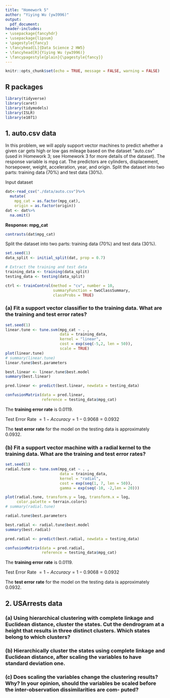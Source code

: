 ```yaml
---
title: "Homework 5" 
author: "Yiying Wu (yw3996)"
output:
  pdf_document:
header-includes:
- \usepackage{fancyhdr}
- \usepackage{lipsum}
- \pagestyle{fancy}
- \fancyhead[L]{Data Science 2 HW5}
- \fancyhead[R]{Yiying Wu (yw3996)}
- \fancypagestyle{plain}{\pagestyle{fancy}}
--- 
```


```r
knitr::opts_chunk$set(echo = TRUE, message = FALSE, warning = FALSE)
```

## R packages
```r
library(tidyverse)
library(caret)
library(tidymodels)
library(ISLR)
library(e1071)
```

## 1. auto.csv data

In this problem, we will apply support vector machines to predict whether a given car gets high or low gas mileage based on the dataset “auto.csv” (used in Homework 3; see Homework 3 for more details of the dataset). The response variable is mpg cat. The predictors are cylinders, displacement, horsepower, weight, acceleration, year, and origin. Split the dataset into two parts: training data (70%) and test data (30%).


Input dataset
```r
dat<-read_csv("./data/auto.csv")%>%
  mutate(
    mpg_cat = as.factor(mpg_cat),
    origin = as.factor(origin))
dat <- dat%>%
  na.omit()
```

**Response: mpg_cat**
```r
contrasts(dat$mpg_cat)
```


Split the dataset into two parts: training data (70%) and test data (30%).

```r
set.seed(1)
data_split <- initial_split(dat, prop = 0.7)

# Extract the training and test data
training_data <- training(data_split)
testing_data <- testing(data_split)

ctrl <- trainControl(method = "cv", number = 10,
                     summaryFunction = twoClassSummary,
                     classProbs = TRUE)
```


### (a) Fit a support vector classifier to the training data. What are the training and test error rates?
```r
set.seed(1)
linear.tune <- tune.svm(mpg_cat ~ . , 
                        data = training_data, 
                        kernel = "linear", 
                        cost = exp(seq(-5,2, len = 50)),
                        scale = TRUE)
plot(linear.tune)
# summary(linear.tune)
linear.tune$best.parameters

best.linear <- linear.tune$best.model
summary(best.linear)

pred.linear <- predict(best.linear, newdata = testing_data)

confusionMatrix(data = pred.linear, 
                reference = testing_data$mpg_cat)

```

The **training error rate** is 0.0119.

Test Error Rate $= 1 - Accuracy=1-0.9068=0.0932$

The **test error rate** for the model on the testing data is approximately 0.0932.

### (b) Fit a support vector machine with a radial kernel to the training data. What are the training and test error rates?
```r
set.seed(1)
radial.tune <- tune.svm(mpg_cat ~ . , 
                        data = training_data, 
                        kernel = "radial", 
                        cost = exp(seq(1, 7, len = 50)),
                        gamma = exp(seq(-10, -2,len = 20)))

plot(radial.tune, transform.y = log, transform.x = log, 
     color.palette = terrain.colors)
# summary(radial.tune)

radial.tune$best.parameters

best.radial <- radial.tune$best.model
summary(best.radial)

pred.radial <- predict(best.radial, newdata = testing_data)

confusionMatrix(data = pred.radial, 
                reference = testing_data$mpg_cat)
```

The **training error rate** is 0.0119.

Test Error Rate $= 1 - Accuracy=1-0.9068=0.0932$

The **test error rate** for the model on the testing data is approximately 0.0932.

## 2. USArrests data

### (a) Using hierarchical clustering with complete linkage and Euclidean distance, cluster the states. Cut the dendrogram at a height that results in three distinct clusters. Which states belong to which clusters?


### (b) Hierarchically cluster the states using complete linkage and Euclidean distance, after scaling the variables to have standard deviation one.


### (c) Does scaling the variables change the clustering results? Why? In your opinion, should the variables be scaled before the inter-observation dissimilarities are com- puted?